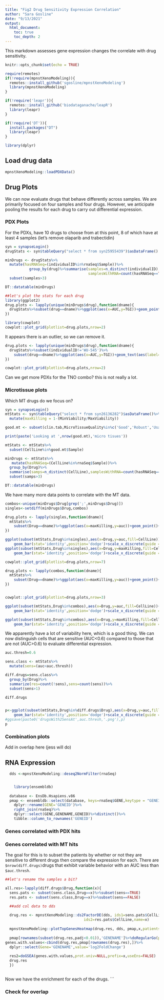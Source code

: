 ```yaml
---
title: "Fig2 Drug Sensitivity Expression Correlation"
author: "Sara Gosline"
date: "9/13/2021"
output:  
  html_document:
    toc: true
    toc_depth: 2
---
```


This markdown assesses gene expression changes the correlate with drug sensitivity.

```r
knitr::opts_chunk$set(echo = TRUE)

require(remotes)
if(!require(mpnstXenoModeling)){
  remotes::install_github('sgosline/mpnstXenoModeling')
  library(mpnstXenoModeling)
}

if(!require('leapr')){
  remotes::install_github('biodataganache/leapR')
  library(leapr)
}

if(!require('DT')){
  install.packages("DT")
  library(leapr)
}

library(dplyr)

```


## Load drug data
```r
mpnstXenoModeling::loadPDXData()

```


## Drug Plots

We can now evaluate drugs that behave differently across samples. We are primarily focused on four samples and four drugs. However, we anticipate pooling the results for each drug to carry out differential expression.

### PDX Plots

For the PDXs, have 10 drugs to choose from at this point, 8 of which have at least 4 samples (let's remove olaparib and trabectidin)

```r
syn = synapseLogin()
drugStats <- syn$tableQuery("select * from syn25955439")$asDataFrame()

minDrugs <- drugStats%>%
  mutate(hasRNASeq=(individualID%in%rnaSeq$Sample))%>%
           group_by(drug)%>%summarise(samples=n_distinct(individualID),
                                      samplesWithRNA=count(hasRNASeq==TRUE))%>%
  subset(samples>3)

DT::datatable(minDrugs)

##let's plot the stats for each drug
library(ggplot2)
drug.plots <- lapply(unique(minDrugs$drug),function(dname){
  drugStats%>%subset(drug==dname)%>%ggplot(aes(x=AUC,y=TGI))+geom_point()+ggtitle(dname)
})

library(cowplot)
cowplot::plot_grid(plotlist=drug.plots,nrow=2)
```


It appears there is an outlier, so we can remove it. 

```r
drug.plots <- lapply(unique(minDrugs$drug),function(dname){
  drugStats%>%subset(individualID!='WU-545')%>%
    subset(drug==dname)%>%ggplot(aes(x=AUC,y=TGI))+geom_text(aes(label=Sample))+ggtitle(dname)
})

cowplot::plot_grid(plotlist=drug.plots,nrow=2)
```

Can we get more PDXs for the TNO combo? this is not really a lot.


### Microtissue plots

Which MT drugs do we focus on?

```r
syn = synapseLogin()
mtStats <- syn$tableQuery("select * from syn26136282")$asDataFrame()%>%
  mutate(maxKilling = 1-(MinViability/MaxViability))

good.mt <- subset(clin.tab,MicroTissueQuality%in%c('Good','Robust','Usable'))%>%distinct()

print(paste('Looking at ',nrow(good.mt),'micro tisues'))

mtStats <- mtStats%>%
  subset(CellLine%in%good.mt$Sample)

minDrugs <- mtStats%>%
   mutate(hasRNASeq=(CellLine%in%rnaSeq$Sample))%>%
  group_by(Drug)%>%
  summarise(samps=n_distinct(CellLine),samplesWithRNA=count(hasRNASeq==TRUE))%>%
  subset(samps>3)

DT::datatable(minDrugs)

```

We have many more data points to correlate with the MT data.

```r

combos<-unique(minDrugs$Drug[grep(';',minDrugs$Drug)])
singles<-setdiff(minDrugs$Drug,combos)

drug.plots <- lapply(singles,function(dname){
  mtStats%>%
    subset(Drug==dname)%>%ggplot(aes(x=maxKilling,y=auc))+geom_point()+ggtitle(dname)
})

ggplot(subset(mtStats,Drug%in%singles),aes(x=Drug,y=auc,fill=CellLine))+
    geom_bar(stat='identity',position='dodge')+scale_x_discrete(guide = guide_axis(angle=90))
ggplot(subset(mtStats,Drug%in%singles),aes(x=Drug,y=maxKilling,fill=CellLine))+
    geom_bar(stat='identity',position='dodge')+scale_x_discrete(guide = guide_axis(angle=90))

cowplot::plot_grid(plotlist=drug.plots,nrow=7)

drug.plots <- lapply(combos,function(dname){
  mtStats%>%
    subset(Drug==dname)%>%ggplot(aes(x=maxKilling,y=auc))+geom_point()+ggtitle(dname)
})


cowplot::plot_grid(plotlist=drug.plots,nrow=3)

ggplot(subset(mtStats,Drug%in%combos),aes(x=Drug,y=auc,fill=CellLine))+
    geom_bar(stat='identity',position='dodge')+scale_x_discrete(guide = guide_axis(angle=90))

ggplot(subset(mtStats,Drug%in%combos),aes(x=Drug,y=maxKilling,fill=CellLine))+
    geom_bar(stat='identity',position='dodge')+scale_x_discrete(guide = guide_axis(angle=90))


```
We apparently have a lot of variability here, which is a good thing. We can now distinguish cells that are sensitive (AUC<0.6) compared to those that are not (AUC>0.6) to evaluate differential expression.

```r

auc.thresh=0.6

sens.class <- mtStats%>%
  mutate(sens=(auc<auc.thresh))

diff.drugs=sens.class%>%
  group_by(Drug)%>%
  summarize(res=count(!sens),sens=count(sens))%>%
  subset(sens>1)

diff.drugs


p<-ggplot(subset(mtStats,Drug%in%diff.drugs$Drug),aes(x=Drug,y=auc,fill=CellLine))+
    geom_bar(stat='identity',position='dodge')+scale_x_discrete(guide = guide_axis(angle=90))
#ggsave(paste0('drugsWith2SensAt',auc.thresh,'.png'),p)
p
```


### Combination plots

Add in overlap here (jess will do)

## RNA Expression


```r
  dds <-mpnstXenoModeling::deseq2NormFilter(rnaSeq)


    library(ensembldb)
  
  database <- EnsDb.Hsapiens.v86
  pmap <- ensembldb::select(database, keys=rnaSeq$GENE,keytype = "GENEID", columns = c("GENENAME"))%>%
    dplyr::rename(GENE='GENEID')%>%
    right_join(rnaSeq)%>%
    dplyr::select(GENE,GENENAME,GENEID)%>%distinct()%>%
    tibble::column_to_rownames('GENEID')
```

### Genes correlated with PDX hits

### Genes correlated with MT hits

The goal for this is to subset the patients by whether or not they are sensitive to different drugs then compare the expression for each. There are `$nrow(diff.drugs)`drugs that exhibit variable behavior with an AUC less than `$auc.thresh`. 

```r

##let's rename the samples a bit? 

all.res<-lapply(diff.drugs$Drug,function(x){
  sens.pats <- subset(sens.class,Drug==x)%>%subset(sens==TRUE)
  res.pats <- subset(sens.class,Drug==x)%>%subset(sens==FALSE)

  ##add col data to dds
    
  drug.res <- mpnstXenoModeling::ds2FactorDE(dds, ids1=sens.pats$CellLine,
                                    ids2=res.pats$CellLine,name=x)
  
  mpnstXenoModeling::plotTopGenesHeatmap(drug.res, dds, pmap,x,patients=c(sens.pats$CellLine,res.pats$CellLine),adjpval=0.01, upload=FALSE, parentID='syn25323411')
  
  pmap[rownames(subset(drug.res,padj<0.01)),'GENENAME']%>%doRegularGo(prefix=x)
genes.with.values<-cbind(drug.res,pmap[rownames(drug.res),])%>%
  dplyr::select(Gene='GENENAME',value='log2FoldChange')
                   
  res2=doGSEA(genes.with.values,prot.univ=NULL,prefix=x,useEns=FALSE)
  drug.res
  })
                                   
```


Now we have the enrichment for each of the drugs. 
```

### Check for overlap